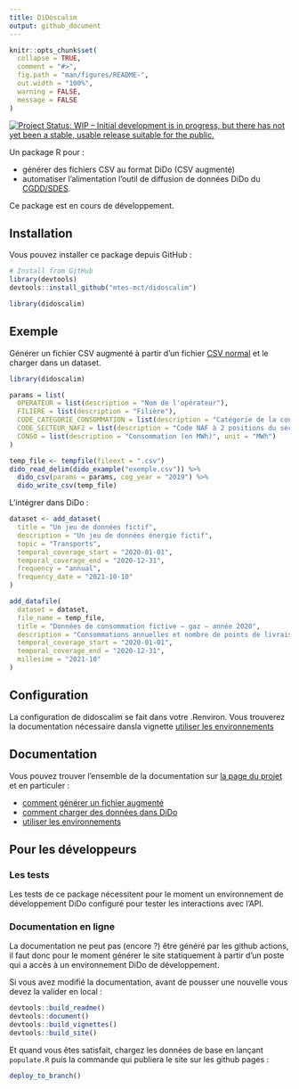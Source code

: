 ```yaml
---
title: DiDoscalim
output: github_document
---
```


<!-- README.md is generated from README.Rmd. Please edit that file -->

```r
knitr::opts_chunk$set(
  collapse = TRUE,
  comment = "#>",
  fig.path = "man/figures/README-",
  out.width = "100%",
  warning = FALSE,
  message = FALSE
)
```

<!-- badges: start -->
[![Project Status: WIP – Initial development is in progress, but there has not yet been a stable, usable release suitable for the public.](https://www.repostatus.org/badges/latest/wip.svg){target='_blank'}](https://www.repostatus.org/#wip)
<!-- badges: end -->

Un package R pour :

* générer des fichiers CSV au format DiDo (CSV augmenté) 
* automatiser l'alimentation l'outil de diffusion de données DiDo du
[CGDD/SDES](https://www.statistiques.developpement-durable.gouv.fr/).

Ce package est en cours de développement.

## Installation

Vous pouvez installer ce package depuis GitHub :

```r
# Install from GitHub
library(devtools)
devtools::install_github("mtes-mct/didoscalim")

library(didoscalim)
```

## Exemple

Générer un fichier CSV augmenté à partir d'un fichier [CSV
normal](articles/exemple.csv) et le charger dans un dataset.

```r
library(didoscalim)

params = list(
  OPERATEUR = list(description = "Nom de l'opérateur"),
  FILIERE = list(description = "Filière"),
  CODE_CATEGORIE_CONSOMMATION = list(description = "Catégorie de la consommation"),
  CODE_SECTEUR_NAF2 = list(description = "Code NAF à 2 positions du secteur (NAF rev2 2008)", type = "naf_division"),
  CONSO = list(description = "Consommation (en MWh)", unit = "MWh")
)

temp_file <- tempfile(fileext = ".csv")
dido_read_delim(dido_example("exemple.csv")) %>%
  dido_csv(params = params, cog_year = "2019") %>%
  dido_write_csv(temp_file)
```

L'intégrer dans DiDo :

```r
dataset <- add_dataset(
  title = "Un jeu de données fictif",
  description = "Un jeu de données énergie fictif",
  topic = "Transports",
  temporal_coverage_start = "2020-01-01",
  temporal_coverage_end = "2020-12-31",
  frequency = "annual",
  frequency_date = "2021-10-10"
)

add_datafile(
  dataset = dataset,
  file_name = temp_file,
  title = "Données de consommation fictive – gaz – année 2020",
  description = "Consommations annuelles et nombre de points de livraison de chaleur et froid, par secteur d'activité",
  temporal_coverage_start = "2020-01-01",
  temporal_coverage_end = "2020-12-31",
  millesime = "2021-10"
)
```

## Configuration

La configuration de didoscalim se fait dans votre .Renviron. Vous trouverez la
documentation nécessaire dansla vignette [utiliser les
environnements](articles/les-environnements.html)

## Documentation

Vous pouvez trouver l'ensemble de la documentation sur [la page du
projet](https://mtes-mct.github.io/didoscalim/) et en particuler :

* [comment générer un fichier augmenté](articles/csv-augmente.html)
* [comment charger des données dans DiDo](articles/charger-des-donnees.html)
* [utiliser les environnements](articles/les-environnements.html)

## Pour les développeurs

### Les tests

Les tests de ce package nécessitent pour le moment un environnement de
développement DiDo configuré pour tester les interactions avec l'API.

### Documentation en ligne

La documentation ne peut pas (encore ?) être généré par les github actions, il
faut donc pour le moment générer le site statiquement à partir d'un poste qui a
accès à un environnement DiDo de développement.

Si vous avez modifié la documentation, avant de pousser une nouvelle vous devez
la valider en local :

```r
devtools::build_readme()
devtools::document()
devtools::build_vignettes()
devtools::build_site()
```

Et quand vous êtes satisfait, chargez les données de base en lançant
`populate.R` puis la commande qui publiera le site sur les github pages :

```r
deploy_to_branch()
```
